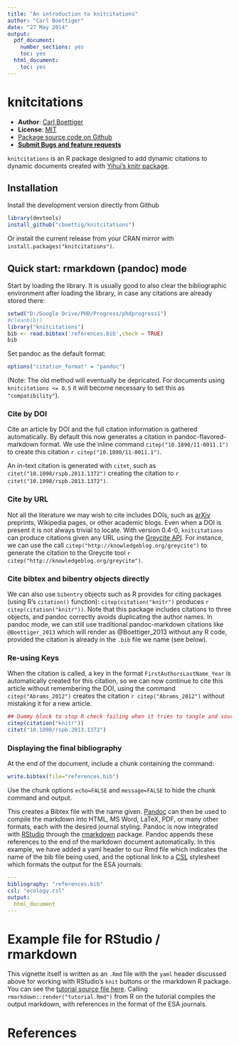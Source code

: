 ```yaml
---
title: "An introduction to knitcitations"
author: "Carl Boettiger"
date: "27 May 2014"
output:
  pdf_document:
    number_sections: yes
    toc: yes
  html_document:
    toc: yes
---
```


<!--
%\VignetteEngine{knitr::rmarkdown}
%\VignetteIndexEntry{An introduction to knitcitations}
-->

<!--
[![Build Status](https://travis-ci.org/cboettig/knitcitations.png)](https://travis-ci.org/cboettig/knitcitations)
-->


knitcitations
=============



- **Author**: [Carl Boettiger](http://www.carlboettiger.info/)
- **License**: [MIT](http://opensource.org/licenses/MIT)
- [Package source code on Github](https://github.com/cboettig/knitcitations)
- [**Submit Bugs and feature requests**](https://github.com/cboettig/knitcitations/issues)


`knitcitations` is an R package designed to add dynamic citations to dynamic documents created with [Yihui's knitr package](https://github.com/yihui/knitr).



Installation 
------------

Install the development version directly from Github 

```r
library(devtools)
install_github("cboettig/knitcitations")
```

Or install the current release from your CRAN mirror with `install.packages("knitcitations")`.  


Quick start: rmarkdown (pandoc) mode
------------------------------------

Start by loading the library.  It is usually good to also clear the bibliographic environment after loading the library, in case any citations are already stored there:  

```r
setwd("D:/Google Drive/PHD/Progress/phdprogress1")
#cleanbib()
library("knitcitations")
bib <- read.bibtex('references.bib',check = TRUE)
bib
```

Set pandoc as the default format:

```r
options("citation_format" = "pandoc")
```

(Note: The old method will eventually be depricated.  For documents using `knitcitations <= 0.5` it will become necessary to set this as `"compatibility"`).  

### Cite by DOI

Cite an article by DOI and the full citation information is gathered automatically. By default this now generates a citation in pandoc-flavored-markdown format. We use the inline command `citep("10.1890/11-0011.1")` to create this citation `r citep("10.1890/11-0011.1")`.  

An in-text citation is generated with `citet`, such as `citet("10.1098/rspb.2013.1372")` creating the citation to `r citet("10.1098/rspb.2013.1372")`.  


### Cite by URL

Not all the literature we may wish to cite includes DOIs, such as [arXiv](http://arxiv.org) preprints, Wikipedia pages, or other academic blogs.  Even when a DOI is present it is not always trivial to locate.  With version 0.4-0, `knitcitations` can produce citations given any URL using the [Greycite API](http://greycite.knowledgeblog.org). For instance, we can use the call `citep("http://knowledgeblog.org/greycite")` to generate the citation to the Greycite tool `r citep("http://knowledgeblog.org/greycite")`.  

### Cite bibtex and bibentry objects directly 

We can also use `bibentry` objects such as R provides for citing packages (using R's `citation()` function): `citep(citation("knitr")` produces `r citep(citation("knitr"))`.  Note that this package includes citations to three objects, and pandoc correctly avoids duplicating the author names.  In pandoc mode, we can still use traditional pandoc-markdown citations like `@Boettiger_2013` which will render as @Boettiger_2013 without any R code, provided the citation is already in the `.bib` file we name (see below).


### Re-using Keys

When the citation is called, a key in the format `FirstAuthorsLastName_Year` is automatically created for this citation, so we can now continue to cite this article without remembering the DOI, using the command `citep("Abrams_2012")` creates the citation `r citep("Abrams_2012")` without mistaking it for a new article.  



```r
## Dummy block to stop R check failing when it tries to tangle and source the vignette
citep(citation("knitr"))
citet("10.1098/rspb.2013.1372")
```


### Displaying the final bibliography

At the end of the document, include a chunk containing the command:

```r
write.bibtex(file="references.bib")
```

Use the chunk options `echo=FALSE` and `message=FALSE` to hide the chunk command and output.  

This creates a Bibtex file with the name given.  [Pandoc](http://johnmacfarlane.net/pandoc) can then be used to compile the markdown into HTML, MS Word, LaTeX, PDF, or many other formats, each with the desired journal styling. Pandoc is now integrated with [RStudio](http://rstudio.com) through the [rmarkdown](http://rmarkdown.rstudio.com) package.  Pandoc appends these references to the end of the markdown document automatically.  In this example, we have added a yaml header to our Rmd file which indicates the name of the bib file being used, and the optional link to a [CSL](https://github.com/citation-style-language/styles) stylesheet which formats the output for the ESA journals:

```yaml
---
bibliography: "references.bib"
csl: "ecology.csl"
output:
  html_document
---
```


# Example file for RStudio / rmarkdown

This vignette itself is written as an `.Rmd` file with the `yaml` header discussed above for working with RStudio's `knit` buttons or the rmarkdown R package.  You can see the [tutorial source file here](https://raw.githubusercontent.com/cboettig/knitcitations/master/vignettes/tutorial.Rmd). Calling `rmarkdown::render("tutorial.Rmd")` from R on the tutorial compiles the output markdown, with references in the format of the ESA journals.  

# References












